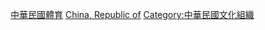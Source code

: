 [[Category:中華民國體育|]]
[[Category:亚洲各国体育组织|China, Republic of]]
[[Category:中華民國文化組織|Category:中華民國文化組織]]